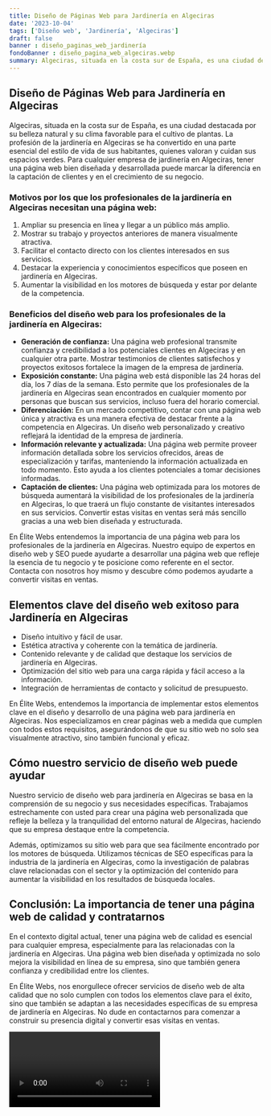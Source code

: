 ```yaml
---
title: Diseño de Páginas Web para Jardinería en Algeciras
date: '2023-10-04'
tags: ['Diseño web', 'Jardinería', 'Algeciras']
draft: false
banner : diseño_paginas_web_jardinería
fondoBanner : diseño_pagina_web_algeciras.webp
summary: Algeciras, situada en la costa sur de España, es una ciudad destacada por su belleza natural y su clima favorable para el cultivo de plantas. La profesión de la jardinería en Algeciras se ha convertido en una parte esencial del estilo de vida de sus habitantes, quienes valoran y cuidan sus espacios verdes. Para cualquier empresa de jardinería en Algeciras, tener una página web bien diseñada y desarrollada puede marcar la diferencia en la captación de clientes y en el crecimiento de su negocio.
---
```


## Diseño de Páginas Web para Jardinería en Algeciras

Algeciras, situada en la costa sur de España, es una ciudad destacada por su belleza natural y su clima favorable para el cultivo de plantas. La profesión de la jardinería en Algeciras se ha convertido en una parte esencial del estilo de vida de sus habitantes, quienes valoran y cuidan sus espacios verdes. Para cualquier empresa de jardinería en Algeciras, tener una página web bien diseñada y desarrollada puede marcar la diferencia en la captación de clientes y en el crecimiento de su negocio.

### Motivos por los que los profesionales de la jardinería en Algeciras necesitan una página web:

1. Ampliar su presencia en línea y llegar a un público más amplio.
2. Mostrar su trabajo y proyectos anteriores de manera visualmente atractiva.
3. Facilitar el contacto directo con los clientes interesados en sus servicios.
4. Destacar la experiencia y conocimientos específicos que poseen en jardinería en Algeciras.
5. Aumentar la visibilidad en los motores de búsqueda y estar por delante de la competencia.

### Beneficios del diseño web para los profesionales de la jardinería en Algeciras:

- **Generación de confianza:** Una página web profesional transmite confianza y credibilidad a los potenciales clientes en Algeciras y en cualquier otra parte. Mostrar testimonios de clientes satisfechos y proyectos exitosos fortalece la imagen de la empresa de jardinería.
- **Exposición constante:** Una página web está disponible las 24 horas del día, los 7 días de la semana. Esto permite que los profesionales de la jardinería en Algeciras sean encontrados en cualquier momento por personas que buscan sus servicios, incluso fuera del horario comercial.
- **Diferenciación:** En un mercado competitivo, contar con una página web única y atractiva es una manera efectiva de destacar frente a la competencia en Algeciras. Un diseño web personalizado y creativo reflejará la identidad de la empresa de jardinería.
- **Información relevante y actualizada:** Una página web permite proveer información detallada sobre los servicios ofrecidos, áreas de especialización y tarifas, manteniendo la información actualizada en todo momento. Esto ayuda a los clientes potenciales a tomar decisiones informadas.
- **Captación de clientes:** Una página web optimizada para los motores de búsqueda aumentará la visibilidad de los profesionales de la jardinería en Algeciras, lo que traerá un flujo constante de visitantes interesados en sus servicios. Convertir estas visitas en ventas será más sencillo gracias a una web bien diseñada y estructurada.

En Élite Webs entendemos la importancia de una página web para los profesionales de la jardinería en Algeciras. Nuestro equipo de expertos en diseño web y SEO puede ayudarte a desarrollar una página web que refleje la esencia de tu negocio y te posicione como referente en el sector. Contacta con nosotros hoy mismo y descubre cómo podemos ayudarte a convertir visitas en ventas.

<GifSeo />

<Cta />

## Elementos clave del diseño web exitoso para Jardinería en Algeciras

- Diseño intuitivo y fácil de usar.
- Estética atractiva y coherente con la temática de jardinería.
- Contenido relevante y de calidad que destaque los servicios de jardinería en Algeciras.
- Optimización del sitio web para una carga rápida y fácil acceso a la información.
- Integración de herramientas de contacto y solicitud de presupuesto.

En Élite Webs, entendemos la importancia de implementar estos elementos clave en el diseño y desarrollo de una página web para jardinería en Algeciras. Nos especializamos en crear páginas web a medida que cumplen con todos estos requisitos, asegurándonos de que su sitio web no solo sea visualmente atractivo, sino también funcional y eficaz.

## Cómo nuestro servicio de diseño web puede ayudar

Nuestro servicio de diseño web para jardinería en Algeciras se basa en la comprensión de su negocio y sus necesidades específicas. Trabajamos estrechamente con usted para crear una página web personalizada que refleje la belleza y la tranquilidad del entorno natural de Algeciras, haciendo que su empresa destaque entre la competencia.

Además, optimizamos su sitio web para que sea fácilmente encontrado por los motores de búsqueda. Utilizamos técnicas de SEO específicas para la industria de la jardinería en Algeciras, como la investigación de palabras clave relacionadas con el sector y la optimización del contenido para aumentar la visibilidad en los resultados de búsqueda locales.

## Conclusión: La importancia de tener una página web de calidad y contratarnos

En el contexto digital actual, tener una página web de calidad es esencial para cualquier empresa, especialmente para las relacionadas con la jardinería en Algeciras. Una página web bien diseñada y optimizada no solo mejora la visibilidad en línea de su empresa, sino que también genera confianza y credibilidad entre los clientes.

En Élite Webs, nos enorgullece ofrecer servicios de diseño web de alta calidad que no solo cumplen con todos los elementos clave para el éxito, sino que también se adaptan a las necesidades específicas de su empresa de jardinería en Algeciras. No dude en contactarnos para comenzar a construir su presencia digital y convertir esas visitas en ventas.

<Video />

<CtaBot job='Jardinería' city='Algeciras'/>

<Gmaps query='Algeciras+españa+maps' />